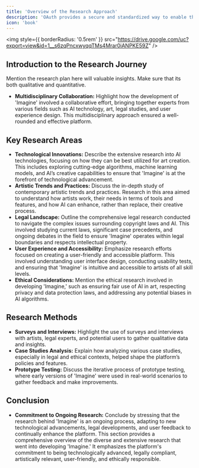 ```yaml
---
title: 'Overview of the Research Approach'
description: 'OAuth provides a secure and standardized way to enable third-party applications and services to access Radius on behalf of users.'
icon: 'book'
---
```


<img
  style={{ borderRadius: '0.5rem' }}
  src="https://drive.google.com/uc?export=view&id=1__s6zqPncxwyqqTMs4Mrar0iANPKE59Z"
/>

## Introduction to the Research Journey

<Tip>

Mention the research plan here will valuable insights. Make sure that its both qualitative and quantitative.

</Tip>

- **Multidisciplinary Collaboration:** Highlight how the development of 'Imagine' involved a collaborative effort, bringing together experts from various fields such as AI technology, art, legal studies, and user experience design. This multidisciplinary approach ensured a well-rounded and effective platform.

## Key Research Areas
- **Technological Innovations:** Describe the extensive research into AI technologies, focusing on how they can be best utilized for art creation. This includes exploring cutting-edge algorithms, machine learning models, and AI’s creative capabilities to ensure that 'Imagine' is at the forefront of technological advancement.
- **Artistic Trends and Practices:** Discuss the in-depth study of contemporary artistic trends and practices. Research in this area aimed to understand how artists work, their needs in terms of tools and features, and how AI can enhance, rather than replace, their creative process.
- **Legal Landscape:** Outline the comprehensive legal research conducted to navigate the complex issues surrounding copyright laws and AI. This involved studying current laws, significant case precedents, and ongoing debates in the field to ensure 'Imagine' operates within legal boundaries and respects intellectual property.
- **User Experience and Accessibility:** Emphasize research efforts focused on creating a user-friendly and accessible platform. This involved understanding user interface design, conducting usability tests, and ensuring that 'Imagine' is intuitive and accessible to artists of all skill levels.
- **Ethical Considerations:** Mention the ethical research involved in developing 'Imagine,' such as ensuring fair use of AI in art, respecting privacy and data protection laws, and addressing any potential biases in AI algorithms.

## Research Methods
- **Surveys and Interviews:** Highlight the use of surveys and interviews with artists, legal experts, and potential users to gather qualitative data and insights.
- **Case Studies Analysis:** Explain how analyzing various case studies, especially in legal and ethical contexts, helped shape the platform’s policies and features.
- **Prototype Testing:** Discuss the iterative process of prototype testing, where early versions of 'Imagine' were used in real-world scenarios to gather feedback and make improvements.

## Conclusion

- **Commitment to Ongoing Research:** Conclude by stressing that the research behind 'Imagine' is an ongoing process, adapting to new technological advancements, legal developments, and user feedback to continually enhance the platform.
This section provides a comprehensive overview of the diverse and extensive research that went into developing 'Imagine.' It emphasizes the platform's commitment to being technologically advanced, legally compliant, artistically relevant, user-friendly, and ethically responsible.
